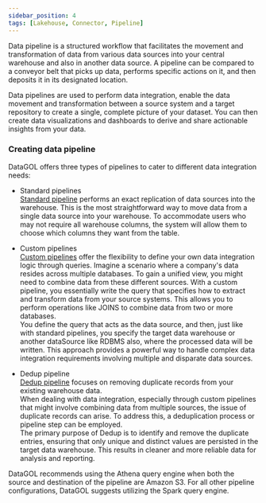 ```yaml
---
sidebar_position: 4
tags: [Lakehouse, Connector, Pipeline]
---
```


Data pipeline is a structured workflow that facilitates the movement and transformation of data from various data sources into your central warehouse and also in another data source. A pipeline can be compared to a conveyor belt that picks up data, performs specific actions on it, and then deposits it in its designated location.

Data pipelines are used to perform data integration, enable the data movement and transformation between a source system and a target repository to create a single, complete picture of your dataset. You can then create data visualizations and dashboards to derive and share actionable insights from your data.

### Creating data pipeline

DataGOL offers three types of pipelines to cater to different data integration needs:

-   Standard pipelines  
    [Standard pipeline](https://saasxl.atlassian.net/wiki/spaces/documentation/pages/220692503/DataGOL+Documentation#Creating-a-new-Standard-pipeline)  performs an exact replication of data sources into the warehouse. This is the most straightforward way to move data from a single data source into your warehouse. To accommodate users who may not require all warehouse columns, the system will allow them to choose which columns they want from the table.
    
-   Custom pipelines  
    [Custom pipelines](https://saasxl.atlassian.net/wiki/spaces/documentation/pages/220692503/DataGOL+Documentation#Creating-a-new-Custom-pipeline) offer the flexibility to define your own data integration logic through queries. Imagine a scenario where a company's data resides across multiple databases. To gain a unified view, you might need to combine data from these different sources. With a custom pipeline, you essentially write the query that specifies how to extract and transform data from your source systems. This allows you to perform operations like JOINS to combine data from two or more databases.  
    You define the query that acts as the data source, and then, just like with standard pipelines, you specify the target data warehouse or another dataSource like RDBMS also, where the processed data will be written. This approach provides a powerful way to handle complex data integration requirements involving multiple and disparate data sources.
    
-   Dedup pipeline  
    [Dedup pipeline](https://saasxl.atlassian.net/wiki/spaces/documentation/pages/220692503/DataGOL+Documentation#Creating-Dedup-pipeline) focuses on removing duplicate records from your existing warehouse data.  
    When dealing with data integration, especially through custom pipelines that might involve combining data from multiple sources, the issue of duplicate records can arise. To address this, a deduplication process or pipeline step can be employed.  
    The primary purpose of Dedup is to identify and remove the duplicate entries, ensuring that only unique and distinct values are persisted in the target data warehouse. This results in cleaner and more reliable data for analysis and reporting.
    

DataGOL recommends using the Athena query engine when both the source and destination of the pipeline are Amazon S3. For all other pipeline configurations, DataGOL suggests utilizing the Spark query engine.